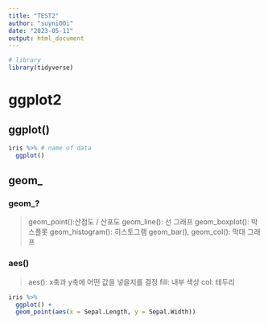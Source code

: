```yaml
---
title: "TEST2"
author: "suyni00i"
date: "2023-05-11"
output: html_document
---
```


```r
# library
library(tidyverse)
```

# ggplot2
## ggplot()
```r
iris %>% # name of data
  ggplot()
```

## geom_
### geom_?
> geom_point():산점도 / 산포도
> geom_line(): 선 그래프
> geom_boxplot(): 박스플롯
> geom_histogram(): 히스토그램
> geom_bar(), geom_col(): 막대 그래프

### aes()
> aes(): x축과 y축에 어떤 값을 넣을지를 결정
> fill: 내부 색상
> col: 테두리

```r
iris %>% 
  ggplot() +
  geom_point(aes(x = Sepal.Length, y = Sepal.Width))
```
